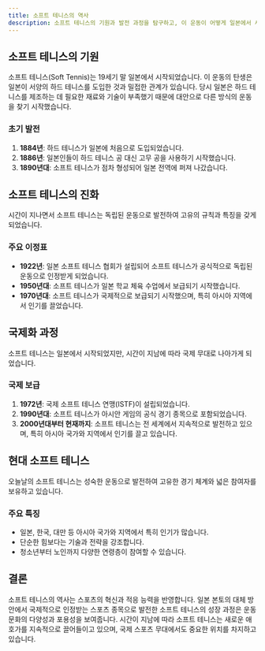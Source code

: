 ```yaml
---
title: 소프트 테니스의 역사
description: 소프트 테니스의 기원과 발전 과정을 탐구하고, 이 운동이 어떻게 일본에서 세계 각지로 전파되었는지 알아보세요.
---
```


## 소프트 테니스의 기원

소프트 테니스(Soft Tennis)는 19세기 말 일본에서 시작되었습니다. 이 운동의 탄생은 일본이 서양의 하드 테니스를 도입한 것과 밀접한 관계가 있습니다. 당시 일본은 하드 테니스를 제조하는 데 필요한 재료와 기술이 부족했기 때문에 대안으로 다른 방식의 운동을 찾기 시작했습니다.

### 초기 발전

1. **1884년**: 하드 테니스가 일본에 처음으로 도입되었습니다.
2. **1886년**: 일본인들이 하드 테니스 공 대신 고무 공을 사용하기 시작했습니다.
3. **1890년대**: 소프트 테니스가 점차 형성되어 일본 전역에 퍼져 나갔습니다.

## 소프트 테니스의 진화

시간이 지나면서 소프트 테니스는 독립된 운동으로 발전하여 고유의 규칙과 특징을 갖게 되었습니다.

### 주요 이정표

- **1922년**: 일본 소프트 테니스 협회가 설립되어 소프트 테니스가 공식적으로 독립된 운동으로 인정받게 되었습니다.
- **1950년대**: 소프트 테니스가 일본 학교 체육 수업에서 보급되기 시작했습니다.
- **1970년대**: 소프트 테니스가 국제적으로 보급되기 시작했으며, 특히 아시아 지역에서 인기를 끌었습니다.

## 국제화 과정

소프트 테니스는 일본에서 시작되었지만, 시간이 지남에 따라 국제 무대로 나아가게 되었습니다.

### 국제 보급

1. **1972년**: 국제 소프트 테니스 연맹(ISTF)이 설립되었습니다.
2. **1990년대**: 소프트 테니스가 아시안 게임의 공식 경기 종목으로 포함되었습니다.
3. **2000년대부터 현재까지**: 소프트 테니스는 전 세계에서 지속적으로 발전하고 있으며, 특히 아시아 국가와 지역에서 인기를 끌고 있습니다.

## 현대 소프트 테니스

오늘날의 소프트 테니스는 성숙한 운동으로 발전하여 고유한 경기 체계와 넓은 참여자를 보유하고 있습니다.

### 주요 특징

- 일본, 한국, 대만 등 아시아 국가와 지역에서 특히 인기가 많습니다.
- 단순한 힘보다는 기술과 전략을 강조합니다.
- 청소년부터 노인까지 다양한 연령층이 참여할 수 있습니다.

## 결론

소프트 테니스의 역사는 스포츠의 혁신과 적응 능력을 반영합니다. 일본 본토의 대체 방안에서 국제적으로 인정받는 스포츠 종목으로 발전한 소프트 테니스의 성장 과정은 운동 문화의 다양성과 포용성을 보여줍니다. 시간이 지남에 따라 소프트 테니스는 새로운 애호가를 지속적으로 끌어들이고 있으며, 국제 스포츠 무대에서도 중요한 위치를 차지하고 있습니다.